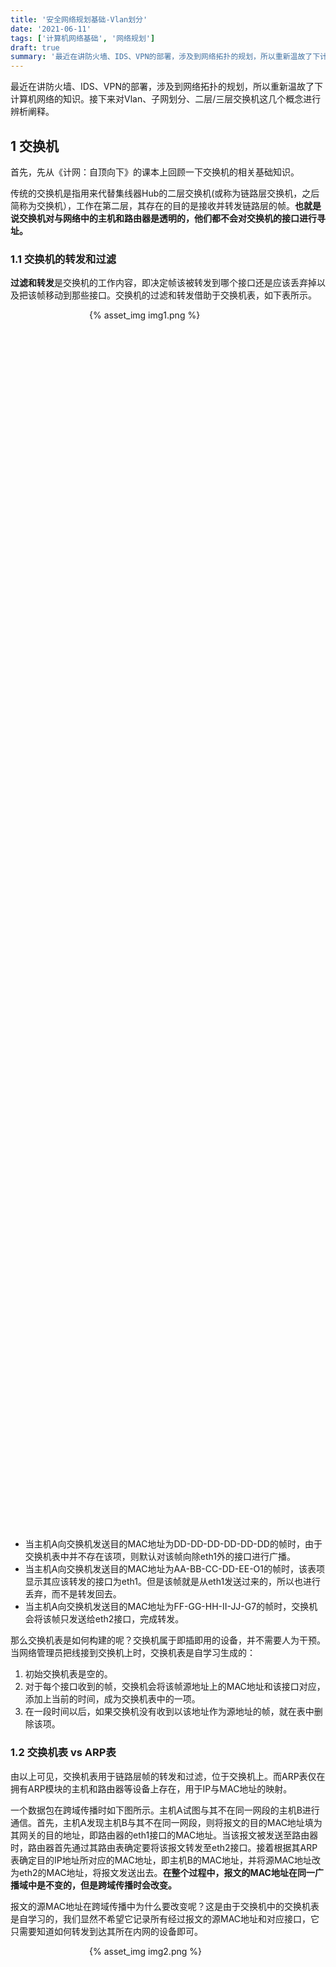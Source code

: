 ```yaml
---
title: '安全网络规划基础-Vlan划分'
date: '2021-06-11'
tags: ['计算机网络基础', '网络规划']
draft: true
summary: '最近在讲防火墙、IDS、VPN的部署，涉及到网络拓扑的规划，所以重新温故了下计算机网络的知识。接下来对Vlan、子网划分、二层/三层交换机这几个概念进行辨析阐释。'
---
```


最近在讲防火墙、IDS、VPN的部署，涉及到网络拓扑的规划，所以重新温故了下计算机网络的知识。接下来对Vlan、子网划分、二层/三层交换机这几个概念进行辨析阐释。

## 1 交换机

首先，先从《计网：自顶向下》的课本上回顾一下交换机的相关基础知识。

传统的交换机是指用来代替集线器Hub的二层交换机(或称为链路层交换机，之后简称为交换机），工作在第二层，其存在的目的是接收并转发链路层的帧。**也就是说交换机对与网络中的主机和路由器是透明的，他们都不会对交换机的接口进行寻址。**

### 1.1 交换机的转发和过滤

**过滤和转发**是交换机的工作内容，即决定帧该被转发到哪个接口还是应该丢弃掉以及把该帧移动到那些接口。交换机的过滤和转发借助于交换机表，如下表所示。

<div style="width:50%;height:50%;margin:auto">{% asset_img img1.png %}</div>

- 当主机A向交换机发送目的MAC地址为DD-DD-DD-DD-DD-DD的帧时，由于交换机表中并不存在该项，则默认对该帧向除eth1外的接口进行广播。
- 当主机A向交换机发送目的MAC地址为AA-BB-CC-DD-EE-O1的帧时，该表项显示其应该转发的接口为eth1。但是该帧就是从eth1发送过来的，所以也进行丢弃，而不是转发回去。
- 当主机A向交换机发送目的MAC地址为FF-GG-HH-II-JJ-G7的帧时，交换机会将该帧只发送给eth2接口，完成转发。

那么交换机表是如何构建的呢？交换机属于即插即用的设备，并不需要人为干预。当网络管理员把线接到交换机上时，交换机表是自学习生成的：

1. 初始交换机表是空的。
2. 对于每个接口收到的帧，交换机会将该帧源地址上的MAC地址和该接口对应，添加上当前的时间，成为交换机表中的一项。
3. 在一段时间以后，如果交换机没有收到以该地址作为源地址的帧，就在表中删除该项。

### 1.2 交换机表 vs ARP表

由以上可见，交换机表用于链路层帧的转发和过滤，位于交换机上。而ARP表仅在拥有ARP模块的主机和路由器等设备上存在，用于IP与MAC地址的映射。

一个数据包在跨域传播时如下图所示。主机A试图与其不在同一网段的主机B进行通信。首先，主机A发现主机B与其不在同一网段，则将报文的目的MAC地址填为其网关的目的地址，即路由器的eth1接口的MAC地址。当该报文被发送至路由器时，路由器首先通过其路由表确定要将该报文转发至eth2接口。接着根据其ARP表确定目的IP地址所对应的MAC地址，即主机B的MAC地址，并将源MAC地址改为eth2的MAC地址，将报文发送出去。**在整个过程中，报文的MAC地址在同一广播域中是不变的，但是跨域传播时会改变。**

报文的源MAC地址在跨域传播中为什么要改变呢？这是由于交换机中的交换机表是自学习的，我们显然不希望它记录所有经过报文的源MAC地址和对应接口，它只需要知道如何转发到达其所在内网的设备即可。

<div style="width:50%;height:50%;margin:auto">{% asset_img img2.png %}</div>

## 2 VLAN划分，二层交换机还是三层交换机？

### 2.1 为什么要划分VLAN

VLAN的出现是因为有以下三个原因：

- **缺乏流量隔离**。广播流量如果不被限制的话，会很大程度上影响到局域网的网络性能。在正常网络中，ARP请求、DHCP报文、或者交换机还未自学习到的帧都会通过广播的方式在局域网中传播。或者当局域网中一台终端发生故障，频繁的发送广播流量，将会对局域网造成难以控制的影响。所以对局域网进行细分并流量隔离是十分必要的。
- **交换机的资源浪费**。交换机中通常包含24个及以上的接口数，如果坚持一个小组（如只包含5个人网络渗透小组）使用一台交换机并与其他小组（如远程控制小组）的流量隔离开来，则会造成很大的浪费。

- **管理用户**。在现实情况下，如果网络渗透小组的成员被分散至不同位置，无法连接到同一台交换机。那如何方便地对他们的流量进行标识和管理呢？

### 2.2 VLAN是如何划分的

通过将交换机的端口划分成不同的组，形成相互隔离的广播域，即构成了多个虚拟局域网。如下图所示。

<div style="width:50%;height:50%;margin:auto">{% asset_img img3.png %}</div>

通过这样的划分，首先可以解决流量隔离的问题。其次通过将端口进行划分隔离，显然也更充分地利用了交换机的资源。此外，通过在交换机间建立Trunk链路也可以解决用户管理问题，使物理上不相连的终端设备存在于同一虚拟局域网内，如下图所示。在此不再详细说明，可以参考[这篇博客](https://zhuanlan.zhihu.com/p/35616289)。

<div style="width:50%;height:50%;margin:auto">{% asset_img img4.png %}</div>

### 2.3 VLAN间通信

**但是有一个问题接踵而至，隔离了广播域的虚拟局域网中是如何通信的呢？只能通过路由。**因为广播域是指通过数据链路层的广播可以到达节点的集合，跨域之间的设备的通信只能通过路由，如下图所示。交换机两个不同VLAN分别连接到路由器的eth1和eth2接口。网络渗透小组发送的数据包需要经过交换机vlan1的端口，路由器eth1，再路由转发到eth2，最终通过交换机的vlan2端口发送至远程控制小组的设备上。

<div style="width:50%;height:50%;margin:auto">{% asset_img img5.png %}</div>

但以上方法限制很大，每增加一个VLAN就会多一根线和路由器相连。能否将不同vlan的数据帧通过一条链路传输并且逻辑上将其区分开来呢？答案是Trunk链路。通过Trunk链路发送至路由器的帧包含两个vlan，但是帧上会被标记。路由器物理上的接口eth1可以对应逻辑上的两个子接口，vlan1和vlan2，通过设置路由器eth1接口为Trunk接口。

<div style="width:50%;height:50%;margin:auto">{% asset_img img6.png %}</div>

但是这样的话，路由器和交换机之间的汇聚链路很可能成为瓶颈。因为交换机使用被称为ASIC(ApplicationSpecified Integrated Circuit)的专用硬件芯片处理数据帧的交换操作，在很多机型上都能实现以缆线速度(Wired Speed)交换。而路由器，则基本上是基于软件处理的。也就是说交换机处理传发过滤很快，但是路由器路由转发却很慢，所以会导致效率下降。

### 2.4 三层交换机

为了解决上述问题，三层交换机应运而生。三层交换机，本质上就是“带有路由功能的(二层)交换机”。路由属于OSI参照模型中第三层网络层的功能，因此带有第三层路由功能的交换机才被称为“三层交换机”。三层交换机的出现可以解决以上的所有问题，为VLAN划分画上一个完美的句号。

<div style="width:50%;height:50%;margin:auto">{% asset_img img8.png %}</div>

## 2 VLAN划分和子网划分，路由器vs三层交换机

VLAN划分和子网划分这两个概念相互交叉的概念很多，所以很容易乱，下面通过几个角度来试图理清一下。

### 2.1 VLAN划分是否意味着子网划分？

答案是不一定。也就是一个网段可能包含多个VLAN。通过桥接将不同VLAN连接起来，从而监控VLAN间的通信。但是一般情况下，一个VLAN就是对应着一个网段。

那么VLAN里面可能包含不同网段嘛？我认为一定是否定的。首先，连接在同一台交换机上的属于不同网段的设备是无法直接通信的。因为发送的设备A会通过ARP请求获取属于另一网段的目的设备B的MAC地址，当A发现B的目的地址与其不在同一网段，则直接去请求其网关的MAC地址。但是，同一网段内的设备间的通信还是会通过ARP广播获取。这些广播会被交换机传播到非接收端口的任意端口，也就是说网段间的ARP请求还是互相广播。这样看来，这个VLAN划分没有任何意义。

综上，VLAN划分在大部分情况下意味着子网的划分。

### 2.2 划分子网与VLAN划分

我们可能要关注的是划分子网的目的是什么。是更高效的路由。通过划分子网的方式，我们可以清晰地看到IP为172.16.129.4/18的设备A是属于172.16.128.0/18这个子网，而这个子网又属于172.16.0.0/16这个子网。层级化的网络划分可以使网络的路由更加高效。

<div style="width:50%;height:50%;margin:auto">{% asset_img img9.png %}</div>

VLAN划分的目的是什么：隔离广播流量，高效利用交换机，更方便的设备管理。两者在根本目的上就是不一样，只不过VLAN划分往往伴随着子网划分。

### 2.3 三层交换机 vs 路由器

三层交换机既然也有路由功能，那它和路由器有什么区别？

可以参考[这篇博客](https://zhuanlan.zhihu.com/p/64455461)，写的很详细，不需要搬运了。

本博客主要参考：https://zhuanlan.zhihu.com/p/35616289

如有问题或疑问，欢迎评论区讨论。
